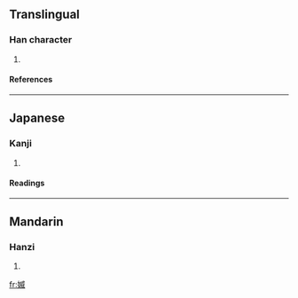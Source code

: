 ==Translingual==
===Han character===
{{Han char|rn=38|rad=女|as=09|sn=12|four=|canj=女戈竹女 (VIHV)}}
# {{defn|Han|sort=女09}}
====References====
{{Han ref|kx=0267.050|dkj=06511|dj=0534.090|hdz=21064.090|uh=5A99|ud=23193}}
----
==Japanese==
===Kanji===
{{ja-kanji|grade=|rs=女09}}
# {{defn|Japanese}} 
====Readings====
{{ja-readings|on=[[い]] (i)|kun=[[うつくしい]] (utsukushii)}}
----
==Mandarin==
===Hanzi===
{{cmn-hanzi|pin=[[wēi]] ([[wei1]])|wg=wei<sup>1</sup>}}
# {{defn|Mandarin}}

[[fr:媙]]